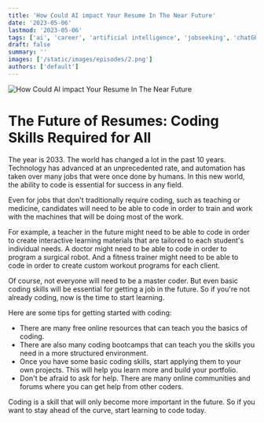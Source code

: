 ```yaml
---
title: 'How Could AI impact Your Resume In The Near Future'
date: '2023-05-06'
lastmod: '2023-05-06'
tags: ['ai', 'career', 'artificial intelligence', 'jobseeking', 'chatGPT','generative era', 'tech']
draft: false
summary: ''
images: ['/static/images/episodes/2.png']
authors: ['default']
---
```


![How Could AI impact Your Resume In The Near Future](/static/images/episodes/2.png)

# The Future of Resumes: Coding Skills Required for All

The year is 2033. The world has changed a lot in the past 10 years. Technology has advanced at an unprecedented rate, and automation has taken over many jobs that were once done by humans. In this new world, the ability to code is essential for success in any field.

Even for jobs that don't traditionally require coding, such as teaching or medicine, candidates will need to be able to code in order to train and work with the machines that will be doing most of the work.

For example, a teacher in the future might need to be able to code in order to create interactive learning materials that are tailored to each student's individual needs. A doctor might need to be able to code in order to program a surgical robot. And a fitness trainer might need to be able to code in order to create custom workout programs for each client.

Of course, not everyone will need to be a master coder. But even basic coding skills will be essential for getting a job in the future. So if you're not already coding, now is the time to start learning.

Here are some tips for getting started with coding:

* There are many free online resources that can teach you the basics of coding.
* There are also many coding bootcamps that can teach you the skills you need in a more structured environment.
* Once you have some basic coding skills, start applying them to your own projects. This will help you learn more and build your portfolio.
* Don't be afraid to ask for help. There are many online communities and forums where you can get help from other coders.

Coding is a skill that will only become more important in the future. So if you want to stay ahead of the curve, start learning to code today.
